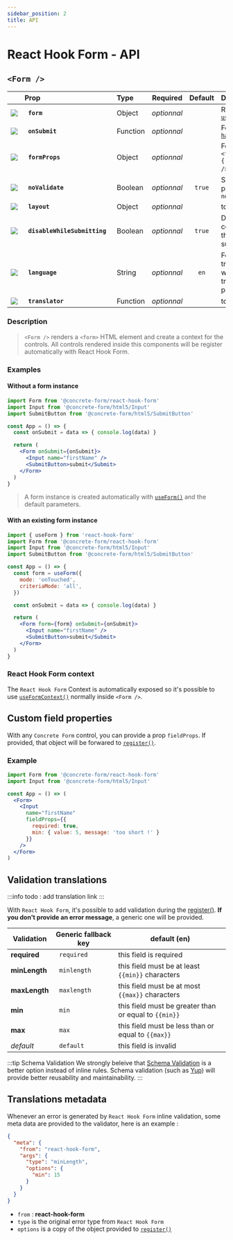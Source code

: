 ```yaml
---
sidebar_position: 2
title: API
---
```


# React Hook Form - API

## `<Form />`

| | Prop | Type | Required | Default | Description |
| --- | :--- | :--- | :---: | :---: | :--- |
| ![](/img/icons/rhf.png) | **` form `** | Object | *optionnal* | | Result of [`useForm()`](https://react-hook-form.com/api/useform) |
| ![](/img/icons/rhf.png) | **` onSubmit `** | Function | *optionnal* | | Forwarded to [`handleSubmit()`](https://react-hook-form.com/api/useform/handlesubmit) |
| ![](/img/icons/react.png) | **` formProps `** | Object | *optionnal* | | Forwarded to `<form {...formProps} />` element |
| ![](/img/icons/react.png) | **` noValidate `** | Boolean | *optionnal* | `true` | Shorthand prop for `<form noValidate />` |
| ![](/img/icons/cf.png) | **` layout `** | Object | *optionnal* | | todo : add link |
| ![](/img/icons/cf.png) | **` disableWhileSubmitting `** | Boolean | *optionnal* | `true` | Disable all the controls when the form is submitting |
| ![](/img/icons/cf.png) | **` language `** | String | *optionnal* | `en` | For default translations when no translator is provided |
| ![](/img/icons/cf.png) | **` translator `** | Function | *optionnal* | | todo : add link |

### Description

> `<Form />` renders a `<form>` HTML element and create a context for the controls. All controls rendered inside this components will be register automatically with React Hook Form.

### Examples
#### Without a form instance
```jsx
import Form from '@concrete-form/react-hook-form'
import Input from '@concrete-form/html5/Input'
import SubmitButton from '@concrete-form/html5/SubmitButton'

const App = () => {
  const onSubmit = data => { console.log(data) }

  return (
    <Form onSubmit={onSubmit}>
      <Input name="firstName" />
      <SubmitButton>submit</Submit>
    </Form>
  )
}
```
> A form instance is created automatically with [`useForm()`](https://react-hook-form.com/api/useform) and the default parameters.


#### With an existing form instance
```jsx
import { useForm } from 'react-hook-form'
import Form from '@concrete-form/react-hook-form'
import Input from '@concrete-form/html5/Input'
import SubmitButton from '@concrete-form/html5/SubmitButton'

const App = () => {
  const form = useForm({
    mode: 'onTouched',
    criteriaMode: 'all',
  })

  const onSubmit = data => { console.log(data) }

  return (
    <Form form={form} onSubmit={onSubmit}>
      <Input name="firstName" />
      <SubmitButton>submit</Submit>
    </Form>
  )
}
```

### React Hook Form context

The `React Hook Form` Context is automatically exposed so it's possible to use [`useFormContext()`](https://react-hook-form.com/api/useformcontext) normally inside `<Form />`.

## Custom field properties

With any `Concrete Form` control, you can provide a prop `fieldProps`. If provided, that object will be forwared to [`register()`](https://react-hook-form.com/api/useform/register).

### Example

```jsx
import Form from '@concrete-form/react-hook-form'
import Input from '@concrete-form/html5/Input'

const App = () => (
  <Form>
    <Input
      name="firstName"
      fieldProps={{
        required: true,
        min: { value: 5, message: 'too short !' }
      }}
    />
  </Form>
)
```

## Validation translations
:::info
todo : add translation link
:::

With `React Hook Form`, it's possible to add validation during the [register()](https://react-hook-form.com/api/useform/register). **If you don't provide an error message**, a generic one will be provided.

| Validation | Generic fallback key | default (en) |
| --- | --- | --- |
| **required** | ` required ` | this field is required |
| **minLength** | ` minlength ` | this field must be at least `{{min}}` characters |
| **maxLength** | ` maxlength ` | this field must be at most `{{max}}` characters |
| **min** | ` min ` | this field must be greater than or equal to `{{min}}` |
| **max** | ` max ` | this field must be less than or equal to `{{max}}` |
| *default* | ` default ` | this field is invalid |


:::tip Schema Validation
We strongly beleive that [Schema Validation](https://react-hook-form.com/get-started#SchemaValidation) is a better option instead of inline rules. Schema validation (such as [Yup](https://github.com/jquense/yup)) will provide better reusability and maintainability.
:::

## Translations metadata

Whenever an error is generated by `React Hook Form` inline validation, some meta data are provided to the validator, here is an example :

```json
{
  "meta": {
    "from": "react-hook-form",
    "args": {
      "type": "minLength",
      "options": {
        "min": 15
      }
    }
  }
}
```

- `from` : **react-hook-form**
- `type` is the original error type from `React Hook Form`
- `options` is a copy of the object provided to [`register()`](https://react-hook-form.com/api/useform/register)